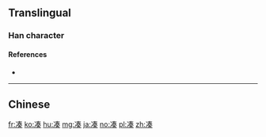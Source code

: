 {{also|湊}}
==Translingual==

===Han character===
{{Han char|rn=15|rad=冫|as=09|sn=11|four=|canj=IMQKK|ids=⿰冫奏}}

====References====
* {{Han ref|kx=0133.091|dkj=01683|dj=0297.140|hdz=10299.140|uh=51D1|ud=20945}}

----

==Chinese==
{{zh-see|湊}}

[[fr:凑]]
[[ko:凑]]
[[hu:凑]]
[[mg:凑]]
[[ja:凑]]
[[no:凑]]
[[pl:凑]]
[[zh:凑]]